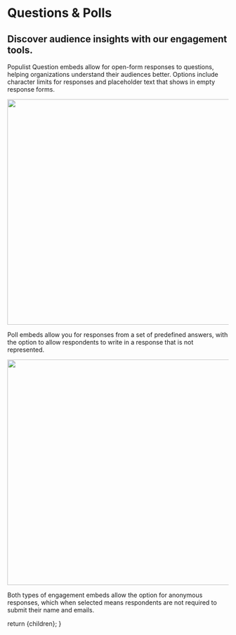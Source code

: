 
# Questions & Polls

## Discover audience insights with our engagement tools.

Populist Question embeds allow for open-form responses to questions, helping organizations understand their audiences better. Options include character limits for responses and placeholder text that shows in empty response forms.

<img
  src="https://populist-platform.s3.us-east-2.amazonaws.com/web-assets/images/question.png"
  width="512px"
/>

Poll embeds allow you for responses from a set of predefined answers, with the option to allow respondents to write in a response that is not represented.

<img
  src="https://populist-platform.s3.us-east-2.amazonaws.com/web-assets/images/poll.png"
  width="512px"
/>

Both types of engagement embeds allow the option for anonymous responses, which when selected means respondents are not required to submit their name and emails.

  return <DocsLayout currentPage="content">{children}</DocsLayout>;
}
